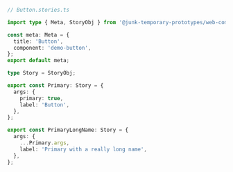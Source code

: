 ```ts
// Button.stories.ts

import type { Meta, StoryObj } from '@junk-temporary-prototypes/web-components';

const meta: Meta = {
  title: 'Button',
  component: 'demo-button',
};
export default meta;

type Story = StoryObj;

export const Primary: Story = {
  args: {
    primary: true,
    label: 'Button',
  },
};

export const PrimaryLongName: Story = {
  args: {
    ...Primary.args,
    label: 'Primary with a really long name',
  },
};
```
